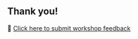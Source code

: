 ## Thank you!

🙏 [Click here to submit workshop feedback](https://forms.gle/kvEirN7sJmavem8q6){target="_blank"}

